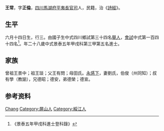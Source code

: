 {{Otheruses|other=名为王常的其他人物|王常}}
{{明清人物信息框
| 姓名 = 王常
| 原名 =
| 圖片名稱= 
| 圖片大小 =
| 圖片說明 = 
| 最高職務 =
| 國家 = 大明 
| 爵位 =
| 籍貫 = [[四川|四川]][[馬湖府|馬湖府]][[平夷長官司|平夷長官司]]
| 族裔 = 
| 旗籍 = 
| 字號 = 
| 諡號 =
| 出生日期 = 六月十四日
| 出生地點 =
| 逝世日期 = 
| 逝世地點 =
| 墓葬 =
| 配偶 = 劉氏
| 親屬 = 曾祖王景中，祖王琰，父王有問，母田氏
| 出身 =
* 景泰五年甲戌科進士
| 經歷 =
| 著作 =  
}}
'''王常'''{{BD|1427年||？年||}}，字'''正倫'''，[[四川|四川]][[馬湖府|馬湖府]][[平夷長官司|平夷長官司]]人，民籍，治《[[詩經|詩經]]》。

== 生平 ==
六月十四日生，行三。由國子生中式四川鄉試第三十四名[[舉人|舉人]]，[[會試|會試]]中式第一百四十四名<ref>《景泰五年甲戌科進士登科錄》</ref>。年二十八歲中式景泰五年甲戌科第三甲第五名進士。

== 家族 ==
曾祖王景中；祖王琰；父王有問；母田氏。[[永感下|永感下]]，妻劉氏，伯俊（州同知）；叔有學（教諭），兄德昭；德安，弟德榮；德宣。

== 参考资料 ==
{{reflist}}

{{景泰五年甲戌科殿试金榜}}

{{Authority control}}

{{DEFAULTSORT:Wang王}}
[[Category:王姓|Chang]]
[[Category:屏山人|Category:屏山人]]
[[Category:綏江人|Category:綏江人]]


{{明朝人物小作品}}